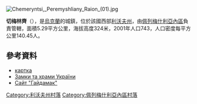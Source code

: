 [[Image:Chemeryntsi,_Peremyshliany_Raion_(01).jpg|right]]
{{coord|49|39|47|N|24|46|54|E|scale:100000|display=title}}

'''切梅林齊'''（{{lang-uk|Чемеринці}}），是[[烏克蘭|烏克蘭]]的城鎮，位於該國西部[[利沃夫州|利沃夫州]]，由[[佩列梅什利亞內區|佩列梅什利亞內區]]負責管轄，面積5.29平方公里，海拔高度324米，2001年人口743，人口密度每平方公里140.45人。

==參考資料==
* [http://gska2.rada.gov.ua/pls/z7502/A005?rf7571=20487 картка]{{dead link|date=2017年11月|bot=InternetArchiveBot|fix-attempted=yes}}
* [http://www.castles.com.ua/czemerynce.html Замки та храми України] {{Wayback|url=http://www.castles.com.ua/czemerynce.html|date=20190204155551}}
* [http://haidamac.org.ua/2013/01/ciemierzynce Сайт "Гайдамак"] {{Wayback|url=http://haidamac.org.ua/2013/01/ciemierzynce|date=20190518130139}}
{{Lviv-geo-stub}}
[[Category:利沃夫州村落|Category:利沃夫州村落]]
[[Category:佩列梅什利亞內區村落|Category:佩列梅什利亞內區村落]]